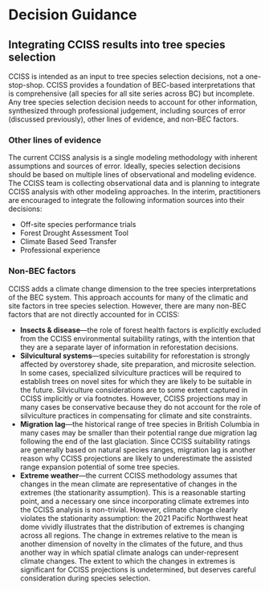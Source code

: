 # Decision Guidance

## Integrating CCISS results into tree species selection

CCISS is intended as an input to tree species selection decisions, not a one-stop-shop. CCISS provides a  foundation of BEC-based interpretations that is comprehensive (all species for all site series across BC) but incomplete. Any tree species selection decision needs to account for other information, synthesized through professional judgement, including sources of error (discussed previously), other lines of evidence, and non-BEC factors. 

### Other lines of evidence

The current CCISS analysis is a single modeling methodology with inherent assumptions and sources of error. Ideally, species selection decisions should be based on multiple lines of observational and modeling evidence. The CCISS team is collecting observational data and is planning to integrate CCISS analysis with other modeling approaches. In the interim, practitioners are encouraged to integrate the following information sources into their decisions:  

- Off-site species performance trials
- Forest Drought Assessment Tool
- Climate Based Seed Transfer 
- Professional experience

### Non-BEC factors
CCISS adds a climate change dimension to the tree species interpretations of the BEC system. This approach accounts for many of the climatic and site factors in tree species selection. However, there are many non-BEC factors that are not directly accounted for in CCISS: 

- **Insects & disease**---the role of forest health factors is explicitly excluded from the CCISS environmental suitability ratings, with the intention that they are a separate layer of information in reforestation decisions.  
- **Silvicultural systems**---species suitability for reforestation is strongly affected by overstorey shade, site preparation, and microsite selection. In some cases, specialized silviculture practices will be required to establish trees on novel sites for which they are likely to be suitable in the future. Silviculture considerations are to some extent captured in CCISS implicitly or via footnotes. However, CCISS projections may in many cases be conservative because they do not account for the role of silviculture practices in compensating for climate and site constraints. 
- **Migration lag**---the historical range of tree species in British Columbia in many cases may be smaller than their potential range due migration lag following the end of the last glaciation. Since CCISS suitability ratings are generally based on natural species ranges, migration lag is another reason why CCISS projections are likely to underestimate the assisted range expansion potential of some tree species. 
- **Extreme weather**---the current CCISS methodology assumes that changes in the mean climate are representative of changes in the extremes (the stationarity assumption). This is a reasonable starting point, and a necessary one since incorporating climate extremes into the CCISS analysis is non-trivial. However, climate change clearly violates the stationarity assumption: the 2021 Pacific Northwest heat dome vividly illustrates that the distribution of extremes is changing across all regions. The change in extremes relative to the mean is another dimension of novelty in the climates of the future, and thus another way in which spatial climate analogs can under-represent climate changes. The extent to which the changes in extremes is significant for CCISS projections is undetermined, but deserves careful consideration during species selection. 

